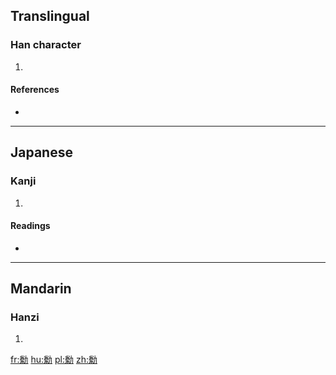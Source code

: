 ==Translingual==

===Han character===
{{Han char|rn=19|rad=力|as=12|sn=14|four=|canj=FFKS|ids=⿰絭力}}

# {{defn|Han|sort=力12}}

====References====
* {{Han ref|kx=0149.230|dkj=02446|dj=0337.150|hdz=10380.140|uh=52EC|ud=21228}}

----

==Japanese==

===Kanji===
{{ja-kanji|grade=|rs=力12}}

# {{defn|lang=ja|sort=力12}}

====Readings====
* {{ja-readings|on=[[けん]] (ken)|kun=[[つとめる]] (tsutomeru), [[すこやか]] (sukoyaka)}}

----

==Mandarin==

===Hanzi===
{{cmn-hanzi|pin=[[juàn]] ([[juan4]])|wg=chüan<sup>4</sup>}}

# {{defn|lang=cmn|sort=力12}}

[[fr:勬]]
[[hu:勬]]
[[pl:勬]]
[[zh:勬]]